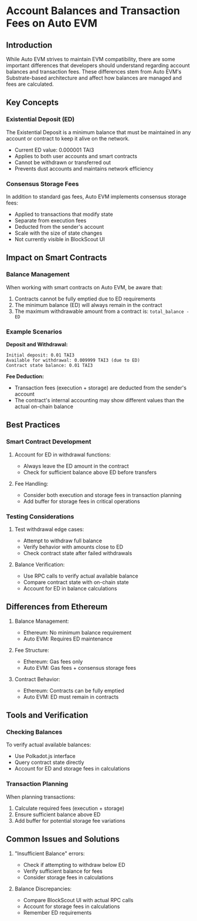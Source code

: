 # Account Balances and Transaction Fees on Auto EVM

## Introduction

While Auto EVM strives to maintain EVM compatibility, there are some important differences that developers should understand regarding account balances and transaction fees. These differences stem from Auto EVM's Substrate-based architecture and affect how balances are managed and fees are calculated.

## Key Concepts

### Existential Deposit (ED)

The Existential Deposit is a minimum balance that must be maintained in any account or contract to keep it alive on the network.

- Current ED value: 0.000001 TAI3
- Applies to both user accounts and smart contracts
- Cannot be withdrawn or transferred out
- Prevents dust accounts and maintains network efficiency

### Consensus Storage Fees

In addition to standard gas fees, Auto EVM implements consensus storage fees:

- Applied to transactions that modify state
- Separate from execution fees
- Deducted from the sender's account
- Scale with the size of state changes
- Not currently visible in BlockScout UI

## Impact on Smart Contracts

### Balance Management

When working with smart contracts on Auto EVM, be aware that:

1. Contracts cannot be fully emptied due to ED requirements
2. The minimum balance (ED) will always remain in the contract
3. The maximum withdrawable amount from a contract is: `total_balance - ED`

### Example Scenarios

**Deposit and Withdrawal:**
```
Initial deposit: 0.01 TAI3
Available for withdrawal: 0.009999 TAI3 (due to ED)
Contract state balance: 0.01 TAI3
```

**Fee Deduction:**
- Transaction fees (execution + storage) are deducted from the sender's account
- The contract's internal accounting may show different values than the actual on-chain balance

## Best Practices

### Smart Contract Development

1. Account for ED in withdrawal functions:
   - Always leave the ED amount in the contract
   - Check for sufficient balance above ED before transfers

2. Fee Handling:
   - Consider both execution and storage fees in transaction planning
   - Add buffer for storage fees in critical operations

### Testing Considerations

1. Test withdrawal edge cases:
   - Attempt to withdraw full balance
   - Verify behavior with amounts close to ED
   - Check contract state after failed withdrawals

2. Balance Verification:
   - Use RPC calls to verify actual available balance
   - Compare contract state with on-chain state
   - Account for ED in balance calculations

## Differences from Ethereum

1. Balance Management:
   - Ethereum: No minimum balance requirement
   - Auto EVM: Requires ED maintenance

2. Fee Structure:
   - Ethereum: Gas fees only
   - Auto EVM: Gas fees + consensus storage fees

3. Contract Behavior:
   - Ethereum: Contracts can be fully emptied
   - Auto EVM: ED must remain in contracts

## Tools and Verification

### Checking Balances

To verify actual available balances:
- Use Polkadot.js interface
- Query contract state directly
- Account for ED and storage fees in calculations

### Transaction Planning

When planning transactions:
1. Calculate required fees (execution + storage)
2. Ensure sufficient balance above ED
3. Add buffer for potential storage fee variations

## Common Issues and Solutions

1. "Insufficient Balance" errors:
   - Check if attempting to withdraw below ED
   - Verify sufficient balance for fees
   - Consider storage fees in calculations

2. Balance Discrepancies:
   - Compare BlockScout UI with actual RPC calls
   - Account for storage fees in calculations
   - Remember ED requirements
